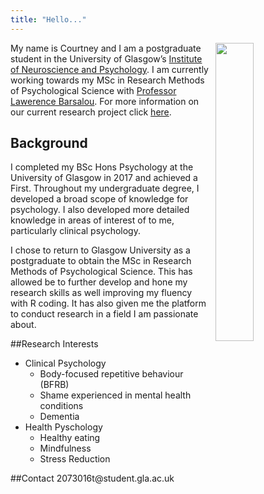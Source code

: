 ```yaml
---
title: "Hello..."
---
```

<img src="images/me.jpg"
  style="width: 35%;
         float: right;
         padding-left: 10px;">
         
My name is Courtney and I am a postgraduate student in the University of Glasgow's
[Institute of Neuroscience and Psychology](http://www.gla.ac.uk/researchinstitutes/neurosciencepsychology/).
I am currently working towards my MSc in Research Methods of Psychological Science with  [Professor Lawerence Barsalou](http://barsaloulab.org/lab-members/lawrence-barsalou/). For more information on our current research project click [here](projects.html).

## Background
I completed my BSc Hons Psychology at the University of Glasgow in 2017 and achieved a First. Throughout my undergraduate degree, I developed a broad scope of knowledge for psychology. I also developed more detailed knowledge in areas of interest of to me, particularly clinical psychology. 

I chose to return to Glasgow University as a postgraduate to obtain the MSc in Research Methods of Psychological Science. This has allowed be to further develop and hone my research skills as well improving  my fluency with R coding. It has also given me the platform to conduct research in a field I am passionate about.

##Research Interests

* Clinical Psychology
    * Body-focused repetitive behaviour (BFRB)
    * Shame experienced in mental health conditions
    * Dementia
* Health Pyschology
    * Healthy eating
    * Mindfulness
    * Stress Reduction

##Contact
<i class="fa fa-envelope" aria-hidden="true"></i>  2073016t@student.gla.ac.uk


